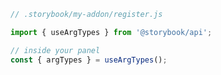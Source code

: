 ```js
// .storybook/my-addon/register.js

import { useArgTypes } from '@storybook/api';

// inside your panel
const { argTypes } = useArgTypes();
```